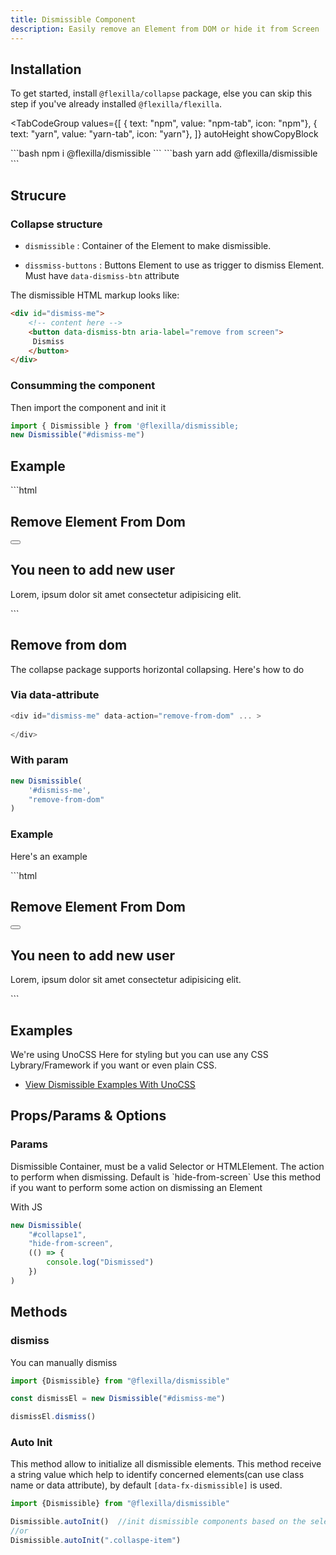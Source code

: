 ```yaml
---
title: Dismissible Component
description: Easily remove an Element from DOM or hide it from Screen
---
```


## Installation

To get started, install `@flexilla/collapse` package, else you can skip this step if you've already installed `@flexilla/flexilla`.

<TabCodeGroup
  values={[
    { text: "npm", value: "npm-tab", icon: "npm"},
    { text: "yarn", value: "yarn-tab", icon: "yarn"},
  ]}
  autoHeight
  showCopyBlock
>
  <TabPanel value="npm-tab" active={true}>
```bash 
npm i @flexilla/dismissible
```
  </TabPanel>
  <TabPanel value="yarn-tab">
```bash 
yarn add @flexilla/dismissible
```
  </TabPanel>
</TabCodeGroup>


## Strucure

### Collapse structure

- `dismissible` : Container of the Element to make dismissible.

- `dissmiss-buttons` : Buttons Element to use as trigger to dismiss Element. Must have `data-dismiss-btn` attribute


The dismissible HTML markup looks like:

```html
<div id="dismiss-me">
    <!-- content here -->
    <button data-dismiss-btn aria-label="remove from screen">
     Dismiss
    </button>
</div>
```

### Consumming the component
Then import the component and init it

```js
import { Dismissible } from '@flexilla/dismissible;
new Dismissible("#dismiss-me")
```

## Example

<PreviewTopCodeBottom>
<PreviewComponent>
<DismissFromScreen/>
</PreviewComponent>
<BoxCodeBottomPreview>
```html
<div data-dismiss-from-screen class="wfull p5 rd-lg bg-white dark-bg-zinc950">
    <div class="bg-zinc1/90 bg-zinc9/90 rd-md px3 py1.5 flex items-center justify-between">
        <h2 text-gray8 text-lg font-semibold>Remove Element From Dom</h2>
        <button data-dismiss-btn aria-label="remove from screen" class="p2 text-gray7 p3 hover-bg-zinc2/80 dark-hover-bg-zinc8/80 rd-full">
            <span class="flex i-carbon-close"></span>
        </button>
    </div>
    <div class="pt5 space-y-4">
        <div class="wmax p3 rd-full bg-red2 text-red6">
            <span class="flex i-carbon-accessibility text-lg"></span>
        </div>
        <h2 class="font-semibold text-xl text-zinc9 dark-text-white">
            You neen to add new user
        </h2>
        <p class="text-zinc7 dark-text-zinc3">
            Lorem, ipsum dolor sit amet consectetur adipisicing elit.
        </p>
    </div>
</div>
```
</BoxCodeBottomPreview>
</PreviewTopCodeBottom>


## Remove from dom

The collapse package supports horizontal collapsing. 
Here's how to do 

### Via data-attribute

```js
<div id="dismiss-me" data-action="remove-from-dom" ... >
 
</div>
```

### With param

```js
new Dismissible(
    '#dismiss-me',
    "remove-from-dom"
)
```

### Example

Here's an example

<PreviewTopCodeBottom>
<PreviewComponent>
<DismissFromDom/>
</PreviewComponent>
<BoxCodeBottomPreview>
```html
<div data-dismissible-el data-operation="remove-from-dom" class="wfull p5 rd-lg bg-white dark-bg-zinc950">
    <div class="bg-zinc1/90 bg-zinc9/90 rd-md px3 py1.5 flex items-center justify-between">
        <h2 text-gray8 text-lg font-semibold>Remove Element From Dom</h2>
        <button data-dismiss-btn aria-label="remove from screen" class="p2 text-gray7 p3 hover-bg-zinc2/80 dark-hover-bg-zinc8/80 rd-full">
            <span class="flex i-carbon-close"></span>
        </button>
    </div>
    <div class="pt5 space-y-4">
        <div class="wmax p3 rd-full bg-red2 text-red6">
            <span class="flex i-carbon-accessibility text-lg"></span>
        </div>
        <h2 class="font-semibold text-xl text-zinc9 dark-text-white">
            You neen to add new user
        </h2>
        <p class="text-zinc7 dark-text-zinc3">
            Lorem, ipsum dolor sit amet consectetur adipisicing elit.
        </p>
    </div>
</div>
```
</BoxCodeBottomPreview>
</PreviewTopCodeBottom>


## Examples

We're using UnoCSS Here for styling but you can use any CSS Lybrary/Framework if you want or even plain CSS.

- [View Dismissible Examples With UnoCSS](https://github.com/unify-ui-dev/flexilla/tree/main/examples/vanilla/dismissible)


## Props/Params & Options

### Params

<BoxTable>
  <BoxTableRow title="dismissible" type="HTMLElement|string">
    Dismissible Container, must be a valid Selector or HTMLElement.
  </BoxTableRow>
  <BoxTableRow title="action" type="remove-from-dom | hide-from-screen | undefined">
    The action to perform when dismissing. Default is `hide-from-screen`
  </BoxTableRow>
  <BoxTableRow title="onDissmiss" type="void">
    Use this method if you want to perform some action on dismissing an Element
  </BoxTableRow>
</BoxTable>

With JS
```js
new Dismissible(
    "#collapse1",
    "hide-from-screen",
    (() => {
        console.log("Dismissed")
    })
)
```


## Methods

### dismiss
You can manually dismiss

```js
import {Dismissible} from "@flexilla/dismissible"

const dismissEl = new Dismissible("#dismiss-me")

dismissEl.dismiss()
```


### Auto Init
This method allow to initialize all dismissible elements. This method receive a string value which help to identify concerned elements(can use class name or data attribute), by default `[data-fx-dismissible]` is used.

```js
import {Dismissible} from "@flexilla/dismissible"

Dismissible.autoInit()  //init dismissible components based on the selector `data-fx-dismissible`
//or
Dismissible.autoInit(".collaspe-item")
```

